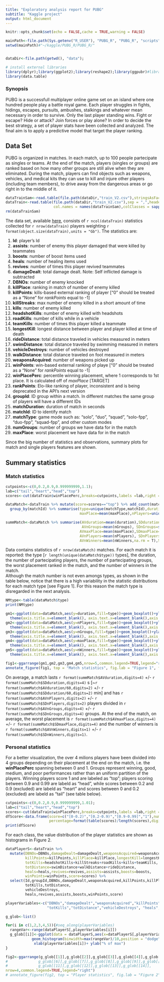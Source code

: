 ---
title: "Exploratory analysis report for PUBG"
subtitle: "Kaggle project"
output: html_document
---

```{r setup, include=FALSE}
knitr::opts_chunk$set(echo = FALSE,cache = TRUE,warning = FALSE)

mainPath<-file.path(Sys.getenv("R_USER"), "PUBG_R", "PUBG_R", "scripts")
setwd(mainPath)#"~/kaggle/PUBG_R/PUBG_R/"


dataDir<-file.path(getwd(), "data");

# install external libraries
library(dplyr);library(ggplot2);library(reshape2);library(ggpubr)#library(gridExtra)
library(data.table)
```

### Synopsis

PUBG is a successfull multiplayer online game set on an island where one hundred people play a battle royal game. 
Each player struggles in fights, hidings, escapes, pursuits, ambushes, stalkings and whatever mean necessary in order to survive. 
Only the last player standing wins. Fight or escape? Hide or attack? Join forces or play alone?
In order to decide the best strategy, a set of player stats have been collected and analyzed. 
The final aim is to apply a predictive model that target the player ranking.

## Data Set

PUBG is organized in matches. In each match, up to 100 people partecipate as singles or teams. At the end of the match, 
players (singles or groups) are ranked based on how many other groups are still alive when they are eliminated.
During the match, players can find objects such as weapons, vehicles, and medical kits they can use to kill and injure 
other players (including team members), to drive away from the dangerous areas or go right in to the middle of it.

```{r load data}
dataTrainSam<-read.table(file.path(dataDir,"train_V2.csv"),stringsAsFactors =F,nrows=10,sep = ",",header =T)
dataTrain<-read.table(file.path(dataDir,"train_V2.csv"),sep = ",",header =T,stringsAsFactors =F, 
                      col.names = names(dataTrainSam),colClasses = sapply(dataTrainSam,class))
rm(dataTrainSam)
```

The data set, available [here](https://www.kaggle.com/c/pubg-finish-placement-prediction/data), 
consists of `r ncol(dataTrain)` statistics collected for `r nrow(dataTrain)` players weighting 
`r format(object.size(dataTrain),units = "Gb")`. The statistics are:

1. **Id**: player’s Id
2. **assists**: number of enemy this player damaged that were killed by teammates
3. **boosts**: number of boost items used
4. **heals**: number of healing items used
5. **revives**: number of times this player revived teammates
6. **damageDealt**: total damage dealt. Note: Self inflicted damage is subtracted
7. **DBNOs**: number of enemy knocked
8. **killPlace**: ranking in match of number of enemy killed
9. **killPoints**: kills-based external ranking of player ["0" should be treated as a “None” for *rankPoints* equal to -1]
10. **killStreaks**: max number of enemy killed in a short amount of time
11. **kills**: number of enemy killed
12. **headshotKills**: number of enemy killed with headshots
13. **roadKills**: number of kills while in a vehicle
14. **teamKills**: number of times this player killed a teammate
15. **longestKill**: longest distance between player and player killed at time of death
16. **rideDistance**: total distance traveled in vehicles measured in meters
17. **swimDistance**: total distance traveled by swimming measured in meters
18. **vehicleDestroys**: number of vehicles destroyed
19. **walkDistance**: total distance traveled on foot measured in meters
20. **weaponsAcquired**: number of weapons picked up
21. **winPoints**: win-based external ranking of playe ["0" should be treated as a “None” for *rankPoints* equal to -1]
22. **winPlacePerc**: percentile winning placement, where 1 corresponds to 1st place. It is calculated off of *maxPlace* [TARGET]
23. **rankPoints**: Elo-like ranking of player, inconsistent and is being deprecated in the API’s next version
24. **groupId**: ID group within a match. In different matches the same group of players will have a different IDs
25. **matchDuration**: duration of match in seconds
26. **matchId**: ID to identify match
27. **matchType**: game mode such as: “solo”, “duo”, “squad”, “solo-fpp”, “duo-fpp”, “squad-fpp”, and other custom modes
28. **numGroups**: number of groups we have data for in the match
29. **maxPlace**: worst placement we have data for in the match

Since the big number of statistics and observations, summary plots for match and single players features are shown.

## Summary statistics

### Match statistics


``` {r data_match}
cutpoints<-c(0,0.2,0.9,0.999999999,1.1);
lab=c("tail","heart","head","top") 
scores<-cut(dataTrain$winPlacePerc,breaks=cutpoints,labels =lab,right = F ) #[a,b)

dataMatch<-dataTrain %>% mutate(score=scores=="top") %>% add_count(matchId,name = "nPlayers") %>% 
  group_by(matchId) %>% summarise(type=unique(matchType,matchId),duration=mean(matchDuration),nGroups=mean(numGroups), 
                                  maxPlace=mean(maxPlace),nPlayers=unique(nPlayers,matchId),nWinners=sum(score))

summMatch<-dataMatch %>% summarise(AVduration=mean(duration),SDduration=sd(duration),
                                   AVnGroups=mean(nGroups), SDnGroups=sd(nGroups),
                                  AVmaxPlace=mean(maxPlace),SDmaxPlace=sd(maxPlace),
                                  AVnPlayers=mean(nPlayers), SDnPlayers=sd(nPlayers),
                                  AVnWinners=mean(nWinners,na.rm = T),SDnWinners=sd(nWinners,na.rm = T))

```


Data contains statistics of `r nrow(dataMatch)` matches. For each match it is reported: the type 
[`r length(unique(dataMatch$type))` types], the duration, the number of partecipating players, the number of partecipating groups, 
the worst placement ranked in the match, and the number of winners in the match.  
Although the match number is not even amongs types, as shown in the table below, notice that there is a high variability in 
the statistic distributions for each match type [see Figure 1]. For this reason the match type is disregarded in the next analysis.

 ```{r n_types,tidy=T}
 NMtype<-table(dataMatch$type)
 print(NMtype)
 ```

```{r data_match_plot1}
gm1<-ggplot(data=dataMatch,aes(y=duration,fill=type))+geom_boxplot()+ylab("duration[s]")+ 
  theme(axis.title.x=element_blank(), axis.text.x=element_blank(),axis.ticks.x=element_blank())
gm2<-ggplot(data=dataMatch,aes(y=nPlayers,fill=type))+geom_boxplot()+ylab("N players")+ 
  theme(axis.title.x=element_blank(), axis.text.x=element_blank(),axis.ticks.x=element_blank())
gm3<-ggplot(data=dataMatch,aes(y=nGroups,fill=type))+geom_boxplot()+ylab("N groups")+ 
  theme(axis.title.x=element_blank(), axis.text.x=element_blank(),axis.ticks.x=element_blank())
gm4<-ggplot(data=dataMatch,aes(y=maxPlace,fill=type))+geom_boxplot()+ylab("worst placement")+ 
  theme(axis.title.x=element_blank(), axis.text.x=element_blank(),axis.ticks.x=element_blank())
gm5<-ggplot(data=dataMatch,aes(y=nWinners,fill=type))+geom_boxplot()+ylab("N winners")+ 
  theme(axis.title.x=element_blank(), axis.text.x=element_blank(),axis.ticks.x=element_blank())

fig1<-ggarrange(gm1,gm2,gm3,gm4,gm5,nrow=5,common.legend=TRUE,legend="right")
annotate_figure(fig1, top = "Match statistics", fig.lab = "Figure 1", fig.lab.pos = "bottom")
```

On average, a match lasts `r format(summMatch$AVduration,digits=4)` +/- `r format(summMatch$SDduration,digits=4)` s
[~`r format(summMatch$AVduration/60,digits=2)`  +/- `r format(summMatch$SDduration/60,digits=2)` min]
and has `r format(summMatch$AVnPlayers,digits=2)` +/- `r format(summMatch$SDnPlayers,digits=2)` players divided in 
`r format(summMatch$AVnGroups,digits=4)` +/- `r format(summMatch$SDnGroups,digits=4)` groups. 
At the end of the match, on average, the worst placement is `r format(summMatch$AVmaxPlace,digits=4)` +/- 
`r format(summMatch$SDmaxPlace,digits=4)` and the number of winners is `r format(summMatch$AVnWinners,digits=1)` +/-
`r format(summMatch$SDnWinners,digits=1)`. 

### Personal statistics

For a better visualization, the over 4 milions players have been divided into 4 groups depending on their placement at the end 
on the match, i.e. the **winPlacePerc** spanning between 0 and 1. Groups represent winning, good, medium, and poor performances 
rather than an uniform partition of the players. Winning players score 1 and are labeled as "top"; players 
scoring between 0.9 and 0.99 are labeld as "head", while scores between 0.2 and 0.9 (excluded) are labeld as "heart" and 
scores between 0 and 0.2 (excluded) are labeld as "tail" (see table below).


```{r score_def1}
cutpoints<-c(0,0.2,0.9,0.999999999,1.01);
lab=c("tail","heart","head","top") 
scores<-cut(dataTrain$winPlacePerc,breaks=cutpoints,labels =lab,right = F ) #[a,b)
dfScore<-data.frame(score=c("[0-0.2)","[0.2-0.9)","[0.9-0.99]","1"),number=as.integer(table(scores)),
                    percentage=format(table(scores)/length(scores),digits=1))
print(dfScore)
```

For each class, the value distribution of the player statistics are shown as histograms in Figure 2. 

```{r players_stats}
dataPlayerS<-dataTrain %>% 
  mutate(DBNOs=DBNOs,damageDealt=damageDealt,weaponsAcquired=weaponsAcquired,vehicleDestroys=vehicleDestroys,
         killPoints=killPoints,killPlace=killPlace,longestKill=longestKill,
         totKills=headshotKills+killStreaks+roadKills+kills+teamKills,
         totDistance=swimDistance+walkDistance+rideDistance,
         heals=heals,revives=revives,assists=assists,boosts=boosts,
         winPoints=winPoints,score=scores) %>% 
  select(Id,groupId,DBNOs,damageDealt,weaponsAcquired,killPoints,killPlace,longestKill,
         totKills,totDistance,
         vehicleDestroys,
         heals,revives,assists,boosts,winPoints,score)
```


```{r players_stats_hist}
playerVariables<-c("DBNOs","damageDealt","weaponsAcquired","killPoints","killPlace","longestKill",
                   "totKills","totDistance","vehicleDestroys", "heals","revives","assists","boosts","winPoints")

g_glob<-list()

for(i in c(1,2,3,4,5)){#seq_along(playerVariables)
  rangeVar<-range(dataPlayerS[,playerVariables[i]])
  g_glob[[i]]<-ggplot(data = dataPlayerS,aes(x=dataPlayerS[,playerVariables[i]],fill=score,stat(ncount))) +
            geom_histogram(binwidth=max(rangeVar)/10,position = "dodge") +coord_cartesian(xlim = rangeVar)+
             xlab(playerVariables[i])+ ylab("% of max")
}

fig2<-ggarrange(g_glob[[1]],g_glob[[2]],g_glob[[3]],g_glob[[4]],g_glob[[5]],
#              g_glob[[6]],g_glob[[7]],g_glob[[8]],g_glob[[9]],g_glob[[10]],
#              g_glob[[11]],g_glob[[12]],g_glob[[13]],g_glob[[14]],
nrow=4,common.legend=TRUE,legend="right")
# annotate_figure(fig2, top = "Player statistics", fig.lab = "Figure 2", fig.lab.pos = "bottom")
```

